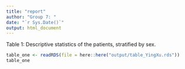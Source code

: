 ```yaml
---
title: "report"
author: "Group 7: "
date: "`r Sys.Date()`"
output: html_document
---
```


Table 1: Descriptive statistics of the patients, stratified by sex.
```r
table_one <- readRDS(file = here::here("output/table_YingXu.rds"))
table_one
```
